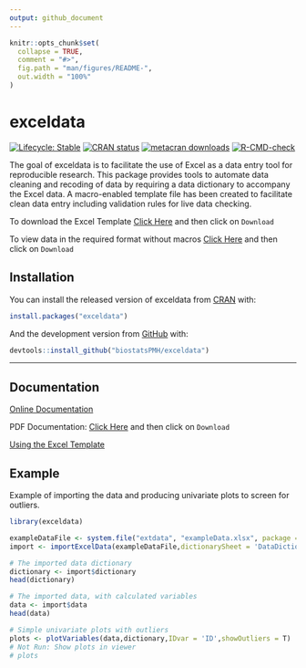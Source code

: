 ```yaml
---
output: github_document
---
```


<!-- README.md is generated from README.Rmd. Please edit that file -->

```r
knitr::opts_chunk$set(
  collapse = TRUE,
  comment = "#>",
  fig.path = "man/figures/README-",
  out.width = "100%"
)
```


# exceldata

<!-- badges: start -->
[![Lifecycle: Stable](https://img.shields.io/badge/lifecycle-stable-green.svg)](https://lifecycle.r-lib.org/articles/stages.html#stable)
[![CRAN status](https://www.r-pkg.org/badges/version/exceldata)](https://CRAN.R-project.org/package=exceldata)
[![metacran downloads](https://cranlogs.r-pkg.org/badges/grand-total/exceldata)](https://cran.r-project.org/package=exceldata)
[![R-CMD-check](https://github.com/biostatsPMH/exceldata/workflows/R-CMD-check/badge.svg)](https://github.com/biostatsPMH/exceldata/actions)
<!-- badges: end -->

The goal of exceldata is to facilitate the use of Excel as a data entry tool for reproducible research. This package provides tools to automate data cleaning and recoding of data by requiring a data dictionary to accompany the Excel data. A macro-enabled template file has been created to facilitate clean data entry including validation rules for live data checking.

To download the Excel Template
[Click Here](https://github.com/biostatsPMH/exceldata/blob/main/images/DataDictionary0.9.1.xlsm) and then click on `Download`

To view data in the required format without macros
[Click Here](https://github.com/biostatsPMH/exceldata/blob/main/inst/extdata/exampleData.xlsx) and then click on `Download`

## Installation

You can install the released version of exceldata from [CRAN](https://CRAN.R-project.org) with:

``` r
install.packages("exceldata")
```

And the development version from [GitHub](https://github.com/) with:

``` r
devtools::install_github("biostatsPMH/exceldata")
```

---
## Documentation


[Online Documentation](https://biostatsPMH.github.io/exceldata/)

PDF Documentation: [Click Here](https://github.com/biostatsPMH/exceldata/blob/main/docs/ExcelDictionaryUserManual.pdf) and then click on `Download`
<!-- Note - this is created in a separate directory - Teaching/excelData Instructions -->

[Using the Excel Template](https://biostatsPMH.github.io/exceldata/data-dictionary-1.html)


## Example

Example of importing the data and producing univariate plots to screen for outliers.

```r
library(exceldata)

exampleDataFile <- system.file("extdata", "exampleData.xlsx", package = "exceldata")
import <- importExcelData(exampleDataFile,dictionarySheet = 'DataDictionary',dataSheet = 'DataEntry')

# The imported data dictionary 
dictionary <- import$dictionary
head(dictionary)

# The imported data, with calculated variables
data <- import$data
head(data)

# Simple univariate plots with outliers 
plots <- plotVariables(data,dictionary,IDvar = 'ID',showOutliers = T)
# Not Run: Show plots in viewer
# plots

```

